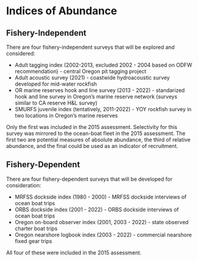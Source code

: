 # Indices of Abundance

## Fishery-Independent 

There are four fishery-independent surveys that will be explored and considered:

* Adult tagging index (2002-2013, excluded 2002 - 2004 based on ODFW recommendation) - central Oregon pit tagging project
* Adult acoustic survey (2021) - coastwide hydroacoustic survey developed for mid-water rockfish
* OR marine reserves hook and line survey (2013 - 2022) - standarized hook and line survey in Oregon's marine reserve network (surveys similar to CA reserve H&L survey)
* SMURFS juvenile index (tentatively, 2011-2022) - YOY rockfish survey in two locations in Oregon's marine reserves

Only the first was included in the 2015 assessment. Selectivity for this survey was mirrored to the ocean-boat fleet in the 2015 assessment. The first two are potential measures of absolute abundance, the third of relative abundance, and the final could be used as an indicator of recruitment.


## Fishery-Dependent 

There are four fishery-dependent surveys that will be developed for consideration:

* MRFSS dockside index (1980 - 2000) - MRFSS dockside interviews of ocean boat trips
* ORBS dockside index (2001 - 2022) - ORBS dockside interviews of ocean boat trips
* Oregon on-board observer index (2001, 2003 - 2022) - state observed charter boat trips
* Oregon nearshore logbook index (2003 - 2022) - commercial nearshore fixed gear trips

All four of these were included in the 2015 assessment.  
